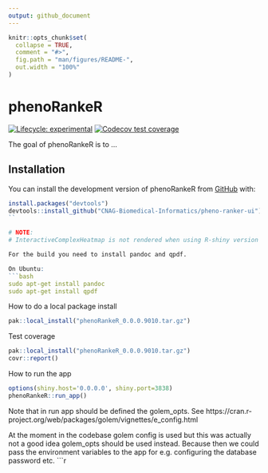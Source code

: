 ```yaml
---
output: github_document
---
```


<!-- README.md is generated from README.Rmd. Please edit that file -->

```r
knitr::opts_chunk$set(
  collapse = TRUE,
  comment = "#>",
  fig.path = "man/figures/README-",
  out.width = "100%"
)
```

# phenoRankeR

<!-- badges: start -->
[![Lifecycle: experimental](https://img.shields.io/badge/lifecycle-experimental-orange.svg)](https://lifecycle.r-lib.org/articles/stages.html#experimental)
[![Codecov test coverage](https://codecov.io/gh/bag-cnag/pheno-ranker/branch/main/graph/badge.svg)](https://app.codecov.io/gh/bag-cnag/pheno-ranker?branch=main)
<!-- badges: end -->

The goal of phenoRankeR is to ...

## Installation

You can install the development version of phenoRankeR from [GitHub](https://github.com/) with:

``` r
install.packages("devtools")
devtools::install_github("CNAG-Biomedical-Informatics/pheno-ranker-ui")
``

# NOTE:
# InteractiveComplexHeatmap is not rendered when using R-shiny version > 1.7.4.1

For the build you need to install pandoc and qpdf. 

On Ubuntu:
```bash
sudo apt-get install pandoc
sudo apt-get install qpdf
```

How to do a local package install
```r
pak::local_install("phenoRankeR_0.0.0.9010.tar.gz")
```

Test coverage
```r
pak::local_install("phenoRankeR_0.0.0.9010.tar.gz")
covr::report()
```


How to run the app
```r
options(shiny.host='0.0.0.0', shiny.port=3838)
phenoRankeR::run_app()
```

Note that in run app should be defined the golem_opts. See
https://cran.r-project.org/web/packages/golem/vignettes/e_config.html

At the moment in the codebase golem config is used
but this was actually not a good idea golem_opts should be used instead.
Because then we could pass the environment variables to the app
for e.g. configuring the database password etc.
```r